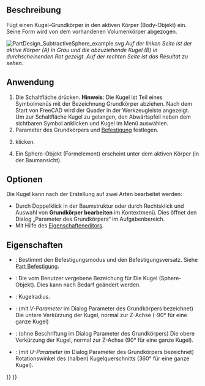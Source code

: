 <languages/>

{{Docnav/de
|[[PartDesign_SubtractiveCylinder/de|ZylinderAbziehen]]
|[[PartDesign_SubtractiveCone/de|KegelAbziehen]]
|[[PartDesign_Workbench/de|PartDesign]]
|IconL=PartDesign_SubtractiveCylinder.svg
|IconR=PartDesign_SubtractiveCone.svg
|IconC=Workbench_PartDesign.svg
}}

{{GuiCommand/de
|Name=PartDesign SubtractiveSphere
|Name/de=PartDesign KugelAbziehen
|MenuLocation=Part Design → Grundkörper abziehen → Kugel
|Workbenches=[[PartDesign_Workbench/de|PartDesign]]
|Version=0.17
|SeeAlso=[[PartDesign_CompPrimitiveSubtractive/de|PartDesign AuswahlGrundkörperAbziehen]], [[PartDesign_AdditiveSphere/de|PartDesign KugelHinzufügen]]
}}

<span id="Description"></span>
==Beschreibung==

Fügt einen Kugel-Grundkörper in den aktiven Körper (Body-Objekt) ein. Seine Form wird von dem vorhandenen Volumenkörper abgezogen.

[[File:PartDesign_SubtractiveSphere_example.svg|none]]
''Auf der linken Seite ist der aktive Körper (A) in Grau und die abzuziehende Kugel (B) in durchscheinenden Rot gezeigt. Auf der rechten Seite ist das Resultat zu sehen.''

<span id="Usage"></span>
==Anwendung==

<div class="mw-translate-fuzzy">
# Die Schaltfläche {{Button|[[Image:PartDesign SubtractiveSphere.svg|24px]] '''Kugel'''}} drücken. '''Hinweis''': Die Kugel ist Teil eines Symbolmenüs mit der Bezeichnung Grundkörper abziehen. Nach dem Start von FreeCAD wird der Quader in der Werkzeugleiste angezeigt. Um zur Schaltfläche Kugel zu gelangen, den Abwärtspfeil neben dem sichtbaren Symbol anklicken und Kugel im Menü auswählen.
# Parameter des Grundkörpers und [[Part_EditAttachment/de|Befestigung]] festlegen.
# {{Button|OK}} klicken.
# Ein Sphere-Objekt (Formelement) erscheint unter dem aktiven Körper (in der Baumansicht).
</div>

<span id="Options"></span>
==Optionen==

Die Kugel kann nach der Erstellung auf zwei Arten bearbeitet werden:
* Durch Doppelklick in der Baumstruktur oder durch Rechtsklick und Auswahl von '''Grundkörper bearbeiten''' im Kontextmenü. Dies öffnet den Dialog „Parameter des Grundkörpers“ im Aufgabenbereich.
* Mit Hilfe des [[Property_editor/de|Eigenschafteneditors]].

<span id="Properties"></span>
==Eigenschaften==

* {{PropertyData/de|Attachment}}: Bestimmt den Befestigungsmodus und den Befestigungsversatz. Siehe [[Part_EditAttachment/de|Part Befestigung]].
* {{PropertyData/de|Label}}: Die vom Benutzer vergebene Bezeichung für Die Kugel (Sphere-Objekt). Dies kann nach Bedarf geändert werden.
* {{PropertyData/de|Radius}}: Kugelradius.
* {{PropertyData/de|Angle1}}: (mit ''V-Parameter'' im Dialog Parameter des Grundkörpers bezeichnet) Die untere Verkürzung der Kugel, normal zur Z-Achse (-90° für eine ganze Kugel)
* {{PropertyData/de|Angle2}}: (ohne Beschriftung im Dialog Parameter des Grundkörpers) Die obere Verkürzung der Kugel, normal zur Z-Achse (90° für eine ganze Kugel).
* {{PropertyData/de|Angle3}}: (mit ''U-Parameter'' im Dialog Parameter des Grundkörpers bezeichnet) Rotationswinkel des (halben) Kugelquerschnitts (360° für eine ganze Kugel).


{{Docnav/de
|[[PartDesign_SubtractiveCylinder/de|ZylinderAbziehen]]
|[[PartDesign_SubtractiveCone/de|KegelAbziehen]]
|[[PartDesign_Workbench/de|PartDesign]]
|IconL=PartDesign_SubtractiveCylinder.svg
|IconR=PartDesign_SubtractiveCone.svg
|IconC=Workbench_PartDesign.svg
}}


{{PartDesign_Tools_navi{{#translation:}}}}
{{Userdocnavi{{#translation:}}}}